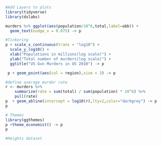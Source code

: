 ```r
#Add Layers to plots
library(tidyverse)
library(dslabs)

murders %>% ggplot(aes(population/10^6,total,label=abb)) + 
  geom_text(nudge_x = 0.075) -> p

```

```r
#Tinkering
p + scale_x_continuous(trans = "log10") +
  scale_y_log10() +
  xlab("Populations in millions(log scale)") +
  ylab("Total number of murders(log scale)") +
  ggtitle("US Gun Murders in US 2010") -> p
```

```r
 p + geom_point(aes(col = region),size = 3) -> p
```

```r
#define average murder rate
r <- murders %>%
    summarize(rate = sum(total) / sum(population) * 10^6) %>%
    pull(rate)
p  + geom_abline(intercept = log10(r),lty=2,color="darkgrey") -> p
p
```

```r
# Themes
library(ggthemes)
p +theme_economist() -> p
p
```
```r
#Heights dataset
```

